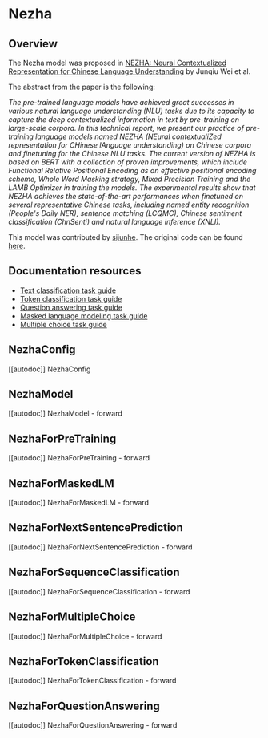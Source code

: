 <!--Copyright 2022 The HuggingFace Team. All rights reserved.

Licensed under the Apache License, Version 2.0 (the "License"); you may not use this file except in compliance with
the License. You may obtain a copy of the License at

http://www.apache.org/licenses/LICENSE-2.0

Unless required by applicable law or agreed to in writing, software distributed under the License is distributed on
an "AS IS" BASIS, WITHOUT WARRANTIES OR CONDITIONS OF ANY KIND, either express or implied. See the License for the
specific language governing permissions and limitations under the License.
-->

# Nezha

## Overview

The Nezha model was proposed in [NEZHA: Neural Contextualized Representation for Chinese Language Understanding](https://arxiv.org/abs/1909.00204) by Junqiu Wei et al.

The abstract from the paper is the following:

*The pre-trained language models have achieved great successes in various natural language understanding (NLU) tasks
due to its capacity to capture the deep contextualized information in text by pre-training on large-scale corpora.
In this technical report, we present our practice of pre-training language models named NEZHA (NEural contextualiZed
representation for CHinese lAnguage understanding) on Chinese corpora and finetuning for the Chinese NLU tasks. 
The current version of NEZHA is based on BERT with a collection of proven improvements, which include Functional 
Relative Positional Encoding as an effective positional encoding scheme, Whole Word Masking strategy,
Mixed Precision Training and the LAMB Optimizer in training the models. The experimental results show that NEZHA
achieves the state-of-the-art performances when finetuned on several representative Chinese tasks, including
named entity recognition (People's Daily NER), sentence matching (LCQMC), Chinese sentiment classification (ChnSenti)
and natural language inference (XNLI).*

This model was contributed by [sijunhe](https://huggingface.co/sijunhe). The original code can be found [here](https://github.com/huawei-noah/Pretrained-Language-Model/tree/master/NEZHA-PyTorch).

## Documentation resources

- [Text classification task guide](./tasks/sequence_classification)
- [Token classification task guide](./tasks/token_classification)
- [Question answering task guide](./tasks/question_answering)
- [Masked language modeling task guide](./tasks/masked_language_modeling)
- [Multiple choice task guide](./tasks/multiple_choice)

## NezhaConfig

[[autodoc]] NezhaConfig

## NezhaModel

[[autodoc]] NezhaModel
    - forward

## NezhaForPreTraining

[[autodoc]] NezhaForPreTraining
    - forward

## NezhaForMaskedLM

[[autodoc]] NezhaForMaskedLM
    - forward

## NezhaForNextSentencePrediction

[[autodoc]] NezhaForNextSentencePrediction
    - forward

## NezhaForSequenceClassification

[[autodoc]] NezhaForSequenceClassification
    - forward

## NezhaForMultipleChoice

[[autodoc]] NezhaForMultipleChoice
    - forward

## NezhaForTokenClassification

[[autodoc]] NezhaForTokenClassification
    - forward

## NezhaForQuestionAnswering

[[autodoc]] NezhaForQuestionAnswering
    - forward